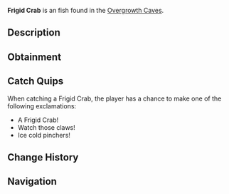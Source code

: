 {{FishInfobox
|image          = Frigid Crab.png
|rarity         = Unusual
|sea            = First Sea
|location       = [[Overgrowth Caves]]
|sublocation    = 
|sources        = Fishing Rod
|radar_location = 
|xp             = 140
|weather        = 
|time           = 
|season         = Winter
|bait           = Fish Head
|base_weight    = 3.5
|base_value     = 300
|weight_range   = 2
|base_chance    = 40
|base_resil     = 60
}}
'''Frigid Crab''' is an {{Rarity|Unusual}} fish found in the [[Overgrowth Caves]].

== Description ==
{{Description|A uniquely adapted crab with a shell that resembles cracked ice.|Bestiary Entry}}

== Obtainment ==
{{Description|Scuttles along the icy cave floor.|Bestiary Hint}}
{{Fish Availability|
Overgrowth Caves
|top_rods      = 
Krampus's Rod\323108\300691.33;
Magma Rod\311016.75\289438.95;
Leviathan's Fang Rod\309989.74\165964.69;
Trident Rod\289742.76\144109.36;
Plastic Rod\284351.28\264623.48;
Training Rod\216179.78\295217.87;
Fast Rod\271812.99\331318.47;
Fischer's Rod\243305.77\296570.44;
Adventurer's Rod\241316.9\294146.16;
Flimsy Rod\209448.24\248125.77;
Buddy Bond Rod\211232.38\287128.12;
Free Spirit Rod\280761.79\139642.5;
No-Life Rod\261324.35\170494.99;
Seraphic Rod\253447.96\168709.03;
Ethereal Prism Rod\251202.66\177776.4;
Rod Of The Forgotten Fang\242617.8\153974.91;
Challenger's Rod\239399.33\154486.74;
Rod Of The Exalted One\238935.95\131324.54;
Rod Of The Depths\232844.94\139768.37;
Blazebringer Rod\226985.31\135557.34;
Zeus Rod\225638.26\143601.37;
Depthseeker Rod\224277.36\131603.98;
Verdant Shear Rod\222744.49\143672.67;
Avalanche Rod\211179.32\117929.56;
Volcanic Rod\203450.68\108983.38;
Steady Rod\94433.18\50972.47
|recommended   = Trident Rod
}}

== Catch Quips ==
When catching a Frigid Crab, the player has a chance to make one of the following exclamations:
* A Frigid Crab!
* Watch those claws!
* Ice cold pinchers!

== Change History ==
{{Change History|{{subst:Current Version}}}}

== Navigation ==
{{Fish Navbox|Overgrowth Caves}}